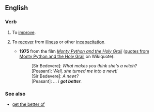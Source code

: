 ==English==

===Verb===
{{en-verb|inf=[[to]] [[get]] [[better]]|gets better|getting better|got better|gotten better}}

# {{literal}} To [[improve]].
# {{idiomatic}} To [[recover]] from [[illness]] or other [[incapacitation]].
#* '''1975''' from the film ''[[w:Monty Python and the Holy Grail|Monty Python and the Holy Grail]]'' ([[wikiquote:en:Monty Python and the Holy Grail#Dialogue|quotes from Monty Python and the Holy Grail]] on Wikiquote):
#*: [Sir Bedevere]: ''What makes you think she's a witch?'' 
#*: [Peasant]: ''Well, she turned me into a newt!'' 
#*: [Sir Bedevere]: ''A newt?'' 
#*: [Peasant]: ''... I '''got better'''.''

===See also===
* [[get the better of]]